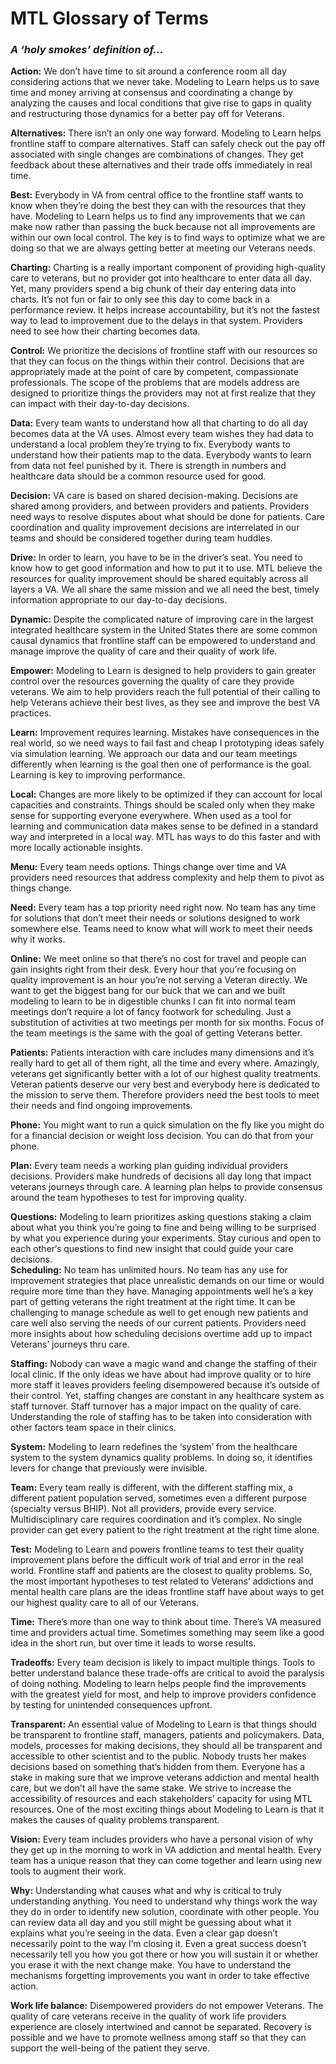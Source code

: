# MTL Glossary of Terms

### *A ‘holy smokes’ definition of...*


**Action:** We don’t have time to sit around a conference room all day considering actions that we never take. Modeling to Learn helps us to save time and money arriving at consensus and coordinating a change by analyzing the causes and local conditions that give rise to gaps in quality and restructuring those dynamics for a better pay off for Veterans.  

**Alternatives:** There isn’t an only one way forward. Modeling to Learn helps frontline staff to compare alternatives. Staff can safely check out the pay off associated with single changes are combinations of changes. They get feedback about these alternatives and their trade offs immediately in real time.  

**Best:** Everybody in VA from central office to the frontline staff wants to know when they’re doing the best they can with the resources that they have. Modeling to Learn helps us to find any improvements that we can make now rather than passing the buck because not all improvements are within our own local control. The key is to find ways to optimize what we are doing so that we are always getting better at meeting our Veterans needs.  

**Charting:** Charting is a really important component of providing high-quality care to veterans, but no provider got into healthcare to enter data all day. Yet, many providers spend a big chunk of their day entering data into charts. It’s not fun or fair to only see this day to come back in a performance review. It helps increase accountability, but it’s not the fastest way to lead to improvement due to the delays in that system. Providers need to see how their charting becomes data.  

**Control:** We prioritize the decisions of frontline staff with our resources so that they can focus on the things within their control. Decisions that are appropriately made at the point of care by competent, compassionate professionals. The scope of the problems that are models address are designed to prioritize things the providers may not at first realize that they can impact with their day-to-day decisions.  

**Data:** Every team wants to understand how all that charting to do all day becomes data at the VA uses. Almost every team wishes they had data to understand a local problem they’re trying to fix. Everybody wants to understand how their patients map to the data. Everybody wants to learn from data not feel punished by it. There is strength in numbers and healthcare data should be a common resource used for good.  

**Decision:** VA care is based on shared decision-making. Decisions are shared among providers, and between providers and patients. Providers need ways to resolve disputes about what should be done for patients. Care coordination and quality improvement decisions are interrelated in our teams and should be considered together during team huddles.  

**Drive:** In order to learn, you have to be in the driver’s seat. You need to know how to get good information and how to put it to use. MTL believe the resources for quality improvement should be shared equitably across all layers a VA. We all share the same mission and we all need the best, timely information appropriate to our day-to-day decisions.  

**Dynamic:** Despite the complicated nature of improving care in the largest integrated healthcare system in the United States there are some common causal dynamics that frontline staff can be empowered to understand and manage improve the quality of care and their quality of work life.  

**Empower:** Modeling to Learn is designed to help providers to gain greater control over the resources governing the quality of care they provide veterans. We aim to help providers reach the full potential of their calling to help Veterans achieve their best lives, as they see and improve the best VA practices.  

**Learn:** Improvement requires learning. Mistakes have consequences in the real world, so we need ways to fail fast and cheap I prototyping ideas safely via simulation learning. We approach our data and our team meetings differently when learning is the goal then one of performance is the goal. Learning is key to improving performance.  

**Local:** Changes are more likely to be optimized if they can account for local capacities and constraints. Things should be scaled only when they make sense for supporting everyone everywhere. When used as a tool for learning and communication data makes sense to be defined in a standard way and interpreted in a local way. MTL has ways to do this faster and with more locally actionable insights.  

**Menu:** Every team needs options. Things change over time and VA providers need resources that address complexity and help them to pivot as things change.  

**Need:** Every team has a top priority need right now. No team has any time for solutions that don’t meet their needs or solutions designed to work somewhere else. Teams need to know what will work to meet their needs why it works.  

**Online:** We meet online so that there’s no cost for travel and people can gain insights right from their desk. Every hour that you’re focusing on quality improvement is an hour you’re not serving a Veteran directly. We want to get the biggest bang for our buck that we can and we built modeling to learn to be in digestible chunks I can fit into normal team meetings don’t require a lot of fancy footwork for scheduling. Just a substitution of activities at two meetings per month for six months. Focus of the team meetings is the same with the goal of getting Veterans better.  

**Patients:** Patients interaction with care includes many dimensions and it’s really hard to get all of them right, all the time and every where. Amazingly, veterans get significantly better with a lot of our highest quality treatments. Veteran patients deserve our very best and everybody here is dedicated to the mission to serve them. Therefore providers need the best tools to meet their needs and find ongoing improvements.  

**Phone:** You might want to run a quick simulation on the fly like you might do for a financial decision or weight loss decision. You can do that from your phone.   

**Plan:** Every team needs a working plan guiding individual providers decisions. Providers make hundreds of decisions all day long that impact veterans journeys through care. A learning plan helps to provide consensus around the team hypotheses to test for improving quality.  

**Questions:** Modeling to learn prioritizes asking questions staking a claim about what you think you’re going to fine and being willing to be surprised by what you experience during your experiments. Stay curious and open to each other‘s questions to find new insight that could guide your care decisions.  
**Scheduling:** No team has unlimited hours. No team has any use for improvement strategies that place unrealistic demands on our time or would require more time than they have. Managing appointments well he’s a key part of getting veterans the right treatment at the right time. It can be challenging to manage schedule as well to get enough new patients and care well also serving the needs of our current patients. Providers need more insights about how scheduling decisions overtime add up to impact Veterans’ journeys thru care.  

**Staffing:** Nobody can wave a magic wand and change the staffing of their local clinic. If the only ideas we have about had improve quality or to hire more staff it leaves providers feeling disempowered because it’s outside of their control. Yet, staffing changes are constant in any healthcare system as staff turnover. Staff turnover has a major impact on the quality of care. Understanding the role of staffing has to be taken into consideration with other factors team space in their clinics.  

**System:** Modeling to learn redefines the ‘system’ from the healthcare system to the system dynamics quality problems. In doing so, it identifies levers for change that previously were invisible.  

**Team:** Every team really is different, with the different staffing mix, a different patient population served, sometimes even a different purpose (specialty versus BHIP). Not all providers, provide every service. Multidisciplinary care requires coordination and it’s complex. No single provider can get every patient to the right treatment at the right time alone.  

**Test:** Modeling to Learn and powers frontline teams to test their quality improvement plans before the difficult work of trial and error in the real world. Frontline staff and patients are the closest to quality problems. So, the most important hypotheses to test related to Veterans’ addictions and mental health care plans are the ideas frontline staff have about ways to get our highest quality care to all of our Veterans.  

**Time:** There’s more than one way to think about time. There’s VA measured time and providers actual time. Sometimes something may seem like a good idea in the short run, but over time it leads to worse results.  

**Tradeoffs:** Every team decision is likely to impact multiple things. Tools to better understand balance these trade-offs are critical to avoid the paralysis of doing nothing. Modeling to learn helps people find the improvements with the greatest yield for most, and help to improve providers confidence by testing for unintended consequences upfront.  

**Transparent:** An essential value of Modeling to Learn is that things should be transparent to frontline staff, managers, patients and policymakers. Data, models, processes for making decisions, they should all be transparent and accessible to other scientist and to the public. Nobody trusts her makes decisions based on something that’s hidden from them. Everyone has a stake in making sure that we improve veterans addiction and mental health care, but we don’t all have the same stake. We strive to increase the accessibility of resources and each stakeholders’ capacity for using MTL resources. One of the most exciting things about Modeling to Learn is that it makes the causes of quality problems transparent.  

**Vision:** Every team includes providers who have a personal vision of why they get up in the morning to work in VA addiction and mental health. Every team has a unique reason that they can come together and learn using new tools to augment their work.  

**Why:** Understanding what causes what and why is critical to truly understanding anything. You need to understand why things work the way they do in order to identify new solution, coordinate with other people. You can review data all day and you still might be guessing about what it explains what you’re seeing in the data. Even a clear gap doesn’t necessarily point to the way I’m closing it. Even a great success doesn’t necessarily tell you how you got there or how you will sustain it or whether you erase it with the next change make. You have to understand the mechanisms forgetting improvements you want in order to take effective action.  

**Work life balance:** Disempowered providers do not empower Veterans. The quality of care veterans receive in the quality of work life providers experience are closely intertwined and cannot be separated. Recovery is possible and we have to promote wellness among staff so that they can support the well-being of the patient they serve.  
